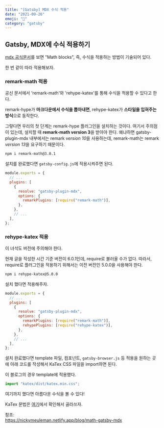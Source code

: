 ```yaml
---
title: "[Gatsby] MDX 수식 적용"
date: "2021-09-26"
emoji: "📐"
category: "gatsby"
---
```

## Gatsby, MDX에 수식 적용하기
[mdx 공식문서](https://mdxjs.com/guides/math-blocks/)를 보면 "Math blocks", 즉, 수식을 적용하는 방법이 기술되어 있다.

한 번 같이 따라 적용해보자.

### remark-math 적용
공신 문서에서 'remark-math'와 'rehype-katex'를 통해 수식을 적용할 수 있다고 한다.

remark-hype가 **마크다운에서 수식을 뽑아내면**, rehype-katex가 **스타일을 입혀주는 방식**으로 동작한다.

그렇다면 우리의 첫 단계는 remark-hype 플러그인을 설치하는 것이다. 여기서 주의점이 있는데, 설치할 때 **remark-math version 3**을 받아야 한다.
왜냐하면 gatsby-plugin-mdx 내부에서는 remark *version 10*을 사용하는데, remark-math는 remark *version 13*을 요구하기 때문이다.
```bash
npm i remark-math@3.0.1
```
설치를 완료했다면 `gatsby-config.js`에 적용시켜주면 된다.
```js
module.exports = {
  // ...
  plugins: [
    {
      resolve: "gatsby-plugin-mdx",
      options: {
        remarkPlugins: [require("remark-math")],
      },
    },
    // ...
  ],
};
```
### rehype-katex 적용
이 녀석도 버전에 주의해야 한다. 

현재 글을 작성한 시간 기준 버전이 6.0.1인데, require로 불러올 수가 없다. 따라서, require로 플러그인을 적용하기 위해서는 이전 버전인 5.0.0을 사용해야 한다.
```bash
npm i rehype-katex@5.0.0
```
설치 했다면 적용해주자.
```js
module.exports = {
  // ...
  plugins: [
    {
      resolve: "gatsby-plugin-mdx",
      options: {
        remarkPlugins: [require("remark-math")],
        rehypePlugins: [require("rehype-katex")],
      },
    },
    // ...
  ],
};
```
셜치 완료했다면 template 파일, 컴포넌트, `gatsby-browser.js` 등 적용을 원하는 곳에 아래 코드롤 작성해서 KaTex CSS 파일을 import하면 된다.

이 블로그의 경우 template에 적용했다.
```js
import "katex/dist/katex.min.css";
```

여기까지 했다면 아름다운 수식을 볼 수 있다!

KaTex 문법은 [여기](https://katex.org/docs/supported.html#letters-and-unicode)에서 확인해서 골라쓰자.

참조:  
<https://nickymeuleman.netlify.app/blog/math-gatsby-mdx>
